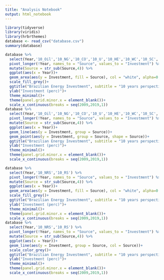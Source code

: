 ```yaml
---
title: "Analysis Notebook"
output: html_notebook
---
```


```r
library(tidyverse)
library(viridis)
library(hrbrthemes)
database <- read_csv("database.csv")
summary(database)
```

```r
database %>%
  select(Year,'10_Oil','10_NG','10_CO','10_U','10_HE','10_WC','10_SC','10_Others') %>%
  pivot_longer(!Year, names_to = "Source", values_to = "Investment") %>%
  mutate(Source = str_sub(Source,4)) %>%
  ggplot(aes(x = Year))+
  geom_area(aes(y = Investment, fill = Source), col = "white", alpha=0.6)+
  scale_fill_grey()+
  ggtitle("Brazilian Energy Investment", subtitle = "10 years perspective")+
  ylab("Investment (perc)")+
  theme_minimal()+
  theme(panel.grid.minor.x = element_blank())+
  scale_x_continuous(breaks = seq(2009,2019,1))
database %>%
  select(Year,'10_Oil','10_NG','10_CO','10_U','10_HE','10_WC','10_SC','10_Others') %>%
  pivot_longer(!Year, names_to = "Source", values_to = "Investment") %>%
  mutate(Source = str_sub(Source,4)) %>%
  ggplot(aes(x = Year))+
  geom_line(aes(y = Investment, group = Source))+
  geom_point(aes(y = Investment, group = Source, shape = Source))+
  ggtitle("Brazilian Energy Investment", subtitle = "10 years perspective")+
  ylab("Investment (perc)")+
  theme_minimal()+
  theme(panel.grid.minor.x = element_blank())+
  scale_x_continuous(breaks = seq(2009,2019,1))

database %>%
  select(Year,'10_NRS','10_RS') %>%
  pivot_longer(!Year, names_to = "Source", values_to = "Investment") %>%
  mutate(Source = str_sub(Source,4)) %>%
  ggplot(aes(x = Year))+
  geom_area(aes(y = Investment, fill = Source), col = "white", alpha=0.6)+
  scale_fill_grey()+
  ggtitle("Brazilian Energy Investment", subtitle = "10 years perspective")+
  ylab("Investment (perc)")+
  theme_minimal()+
  theme(panel.grid.minor.x = element_blank())+
  scale_x_continuous(breaks = seq(2009,2019,1))
database %>%
  select(Year,'10_NRS','10_RS') %>%
  pivot_longer(!Year, names_to = "Source", values_to = "Investment") %>%
  mutate(Source = str_sub(Source,4)) %>%
  ggplot(aes(x = Year))+
  geom_line(aes(y = Investment, group = Source, col = Source))+
  scale_color_grey()+
  ggtitle("Brazilian Energy Investment", subtitle = "10 years perspective")+
  ylab("Investment (perc)")+
  theme_minimal()+
  theme(panel.grid.minor.x = element_blank())+
  scale_x_continuous(breaks = seq(2009,2019,1))
```

